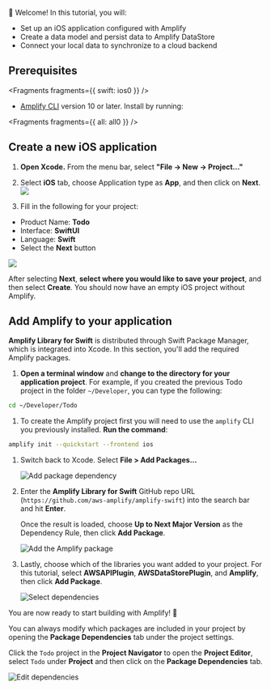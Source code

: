 👋 Welcome! In this tutorial, you will:

- Set up an iOS application configured with Amplify
- Create a data model and persist data to Amplify DataStore
- Connect your local data to synchronize to a cloud backend

## Prerequisites


<Fragments fragments={{ swift: ios0 }} />

- [Amplify CLI](/cli) version 10 or later. Install by running:


<Fragments fragments={{ all: all0 }} />

## Create a new iOS application

1. **Open Xcode.** From the menu bar, select **"File -> New -> Project..."**

2. Select **iOS** tab, choose Application type as **App**, and then click on **Next**. ![](/images/lib/getting-started/ios/set-up-ios-select-project-template.png)

3. Fill in the following for your project:

- Product Name: **Todo**
- Interface: **SwiftUI**
- Language: **Swift**
- Select the **Next** button

![](/images/lib/getting-started/ios/set-up-ios-studio-configure-your-project.png)

After selecting **Next**, **select where you would like to save your project**, and then select **Create**. You should now have an empty iOS project without Amplify.

## Add Amplify to your application

**Amplify Library for Swift** is distributed through Swift Package Manager, which is integrated into Xcode. In this section, you'll add the required Amplify packages.

1. **Open a terminal window** and **change to the directory for your application project**. For example, if you created the previous Todo project in the folder `~/Developer`, you can type the following:

```bash
cd ~/Developer/Todo
```

1. To create the Amplify project first you will need to use the `amplify` CLI you previously installed. **Run the command**:

```bash
amplify init --quickstart --frontend ios
```

1. Switch back to Xcode. Select **File > Add Packages...**

   ![Add package dependency](/images/lib/getting-started/ios/set-up-ios-add-package-dependency.png)

1. Enter the **Amplify Library for Swift** GitHub repo URL (`https://github.com/aws-amplify/amplify-swift`) into the search bar and hit **Enter**.

   Once the result is loaded, choose **Up to Next Major Version** as the Dependency Rule, then click **Add Package**.

   ![Add the Amplify package](/images/lib/getting-started/ios/set-up-ios-search-amplify-repo.png)

1. Lastly, choose which of the libraries you want added to your project. For this tutorial, select **AWSAPIPlugin**, **AWSDataStorePlugin**, and **Amplify**, then click **Add Package**.

   ![Select dependencies](/images/lib/getting-started/ios/set-up-ios-select-dependencies.png)

You are now ready to start building with Amplify! 🎉

<Callout>

You can always modify which packages are included in your project by opening the **Package Dependencies** tab under the project settings.

Click the `Todo` project in the **Project Navigator** to open the **Project Editor**, select `Todo` under **Project** and then click on the **Package Dependencies** tab.

![Edit dependencies](/images/lib/getting-started/ios/set-up-ios-edit_dependencies.png)

</Callout>
